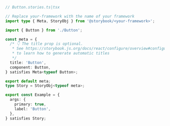 ```ts
// Button.stories.ts|tsx

// Replace your-framework with the name of your framework
import type { Meta, StoryObj } from '@storybook/<your-framework>';

import { Button } from './Button';

const meta = {
  /* 👇 The title prop is optional.
   * See https://storybook.js.org/docs/react/configure/overview#configure-story-loading
   * to learn how to generate automatic titles
   */
  title: 'Button',
  component: Button,
} satisfies Meta<typeof Button>;

export default meta;
type Story = StoryObj<typeof meta>;

export const Example = {
  args: {
    primary: true,
    label: 'Button',
  },
} satisfies Story;
```
